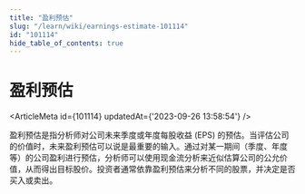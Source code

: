 ```yaml
---
title: "盈利预估"
slug: "/learn/wiki/earnings-estimate-101114"
id: "101114"
hide_table_of_contents: true
---
```



# 盈利预估

<ArticleMeta id={101114} updatedAt={'2023-09-26 13:58:54'} />
<div className='border-solid border-b border-t-0 my-4 border-[var(--ifm-color-gray-300)]' />

盈利预估是指分析师对公司未来季度或年度每股收益 (EPS) 的预估。当评估公司的价值时，未来盈利预估可以说是最重要的输入。通过对某一期间（季度、年度等）的公司盈利进行预估，分析师可以使用现金流分析来近似估算公司的公允价值，从而得出目标股价。投资者通常依靠盈利预估来分析不同的股票，并决定是否买入或卖出。
